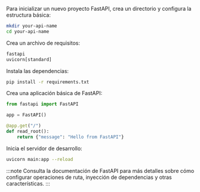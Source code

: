 Para inicializar un nuevo proyecto FastAPI, crea un directorio y configura la estructura básica:

```bash
mkdir your-api-name
cd your-api-name
```

Crea un archivo de requisitos:

```txt title="requirements.txt"
fastapi
uvicorn[standard]
```

Instala las dependencias:

```bash
pip install -r requirements.txt
```

Crea una aplicación básica de FastAPI:

```py title="main.py"
from fastapi import FastAPI

app = FastAPI()

@app.get("/")
def read_root():
    return {"message": "Hello from FastAPI"}
```

Inicia el servidor de desarrollo:

```bash
uvicorn main:app --reload
```

:::note
Consulta la documentación de FastAPI para más detalles sobre cómo configurar operaciones de ruta, inyección de dependencias y otras características.
:::
